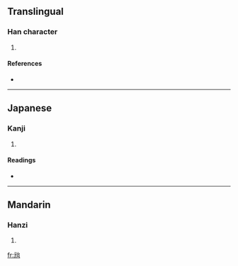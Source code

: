 ==Translingual==

===Han character===
{{Han char|rn=10|rad=儿|as=07|sn=9|four=|canj=一山戈口 (MUIR)}}

# {{defn|Han}}

====References====
* {{Han ref|kx=0125.170|dkj=01378|dj=0265.190|hdz=10273.060|uh=5158|ud=20824}}

----

==Japanese==

===Kanji===
{{ja-kanji|grade=|rs=儿07}}

# {{defn|Japanese}}

====Readings====
* {{ja-readings|on=[[し]] (shi)|kun=[[はじめる]] (hajimeru), [[はじまる]] (hajimaru)}}

----

==Mandarin==

===Hanzi===
{{cmn-hanzi|pin=[[shǐ]] ([[shi3]])|wg=shih<sup>3</sup>}}

# {{defn|Mandarin}}

[[fr:兘]]